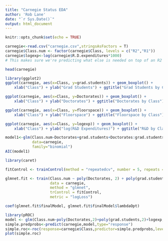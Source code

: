 ---
title: "Carnegie Status EDA"
author: 'Rob Lane'
date: "`r Sys.Date()`"
output: html_document
---

```{r setup, include=FALSE}
knitr::opts_chunk$set(echo = TRUE)
```

```{r}
carnegie<-read.csv("carnegie.csv",stringsAsFactors = T)
carnegie$Class.num <- factor(carnegie$Class, levels = c("R2","R1"))
carnegie$logexp<-log(carnegie$R.D.expenditures*1000)
# This makes sure we're predicting what else is needed on top of an R2 university to reach R1

head(carnegie)
```
```{r}
library(ggplot2)
ggplot(carnegie, aes(x=Class, y=grad.students)) + geom_boxplot() + 
    xlab("Class") + ylab("Grad Students") + ggtitle("Grad Students by Class")

ggplot(carnegie, aes(x=Class, y=Doctorates)) + geom_boxplot() + 
    xlab("Class") + ylab("Doctorates") + ggtitle("Doctorates by Class")

ggplot(carnegie, aes(x=Class, y=floorspace)) + geom_boxplot() + 
    xlab("Class") + ylab("Floorspace") + ggtitle("Floorspace by Class")

ggplot(carnegie, aes(x=Class, y=logexp)) + geom_boxplot() + 
    xlab("Class") + ylab("log(R&D Expenditures)") + ggtitle("R&D by Class")
```




```{r}

model1<-glm(Class.num~Doctorates+grad.students+Doctorates:grad.students+logexp+floorspace,
            data=carnegie,
            family="binomial")
AIC(model1)
```

```{r}
library(caret)

fitControl <- trainControl(method = "repeatedcv", number = 5, repeats = 1, classProbs = TRUE, summaryFunction = mnLogLoss)

glmnet.fit <- train(Class.num ~ poly(Doctorates, 2) + poly(grad.students, 2) + Doctorates:grad.students + logexp + floorspace,
                    data = carnegie,
                    method = "glmnet",
                    trControl = fitControl,
                    metric = "logLoss")

coef(glmnet.fit$finalModel, glmnet.fit$finalModel$lambdaOpt)

library(pROC)
model <- glm(Class.num~poly(Doctorates,2)+poly(grad.students,2)+logexp,data=carnegie)
simple.predprobs<-predict(carnegie,model,type="response")
simple.roc<-roc(response=carnegie$Class,predictor=simple.predprobs,levels=c("R2","R1"))
plot(simple.roc)

```






